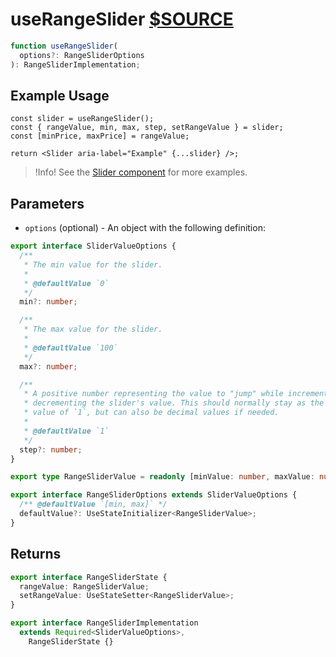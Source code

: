 # useRangeSlider [$SOURCE](packages/core/src/form/useRangeSlider.ts)

```ts disableTransform
function useRangeSlider(
  options?: RangeSliderOptions
): RangeSliderImplementation;
```

## Example Usage

```tsx
const slider = useRangeSlider();
const { rangeValue, min, max, step, setRangeValue } = slider;
const [minPrice, maxPrice] = rangeValue;

return <Slider aria-label="Example" {...slider} />;
```

> !Info! See the [Slider component](/components/slider#range-slider) for more examples.

## Parameters

- `options` (optional) - An object with the following definition:

```ts disableTransform
export interface SliderValueOptions {
  /**
   * The min value for the slider.
   *
   * @defaultValue `0`
   */
  min?: number;

  /**
   * The max value for the slider.
   *
   * @defaultValue `100`
   */
  max?: number;

  /**
   * A positive number representing the value to "jump" while incrementing or
   * decrementing the slider's value. This should normally stay as the default
   * value of `1`, but can also be decimal values if needed.
   *
   * @defaultValue `1`
   */
  step?: number;
}

export type RangeSliderValue = readonly [minValue: number, maxValue: number];

export interface RangeSliderOptions extends SliderValueOptions {
  /** @defaultValue `[min, max]` */
  defaultValue?: UseStateInitializer<RangeSliderValue>;
}
```

## Returns

```ts disableTransform
export interface RangeSliderState {
  rangeValue: RangeSliderValue;
  setRangeValue: UseStateSetter<RangeSliderValue>;
}

export interface RangeSliderImplementation
  extends Required<SliderValueOptions>,
    RangeSliderState {}
```
